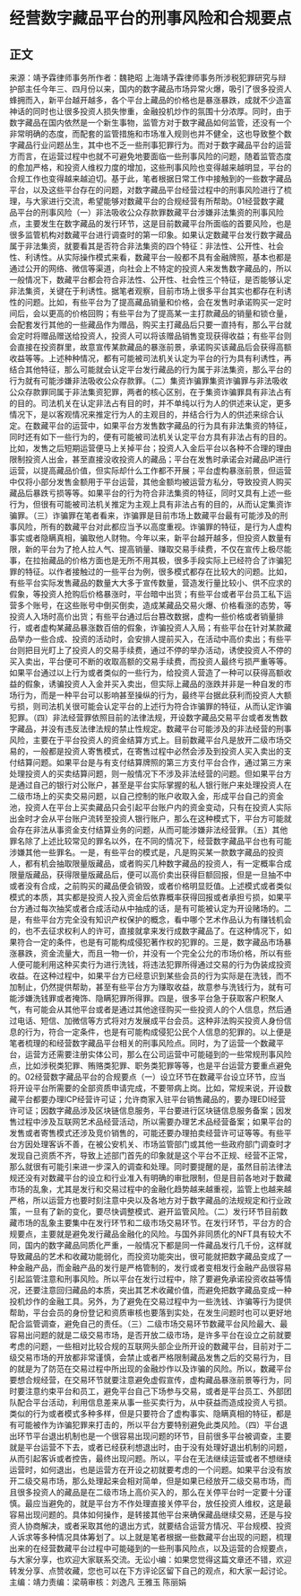 # 经营数字藏品平台的刑事风险和合规要点
## 正文
来源：靖予霖律师事务所作者：魏艳昭 上海靖予霖律师事务所涉税犯罪研究与辩护部主任今年三、四月份以来，国内的数字藏品市场异常火爆，吸引了很多投资人蜂拥而入，新平台越开越多，各个平台上藏品的价格也是暴涨暴跌，成就不少造富神话的同时也让很多投资人损失惨重，金融投机炒作的氛围十分浓厚。同时，由于数字藏品在国内依然是一个新生事物，监管方对于数字藏品如何监管，还没有一个非常明确的态度，而配套的监管措施和市场准入规则也并不健全，这也导致整个数字藏品行业问题丛生，其中也不乏一些刑事犯罪行为。而对于数字藏品平台的运营方而言，在运营过程中也就不可避免地要面临一些刑事风险的问题，随着监管态度的愈加严格，和投资人维权力度的增加，这些刑事风险也变得越来越明显，平台的合规工作也变得越来越迫切。基于此，笔者根据日常工作中接触到的一些数字藏品平台，以及这些平台存在的问题，对数字藏品平台经营过程中的刑事风险进行了梳理，与大家进行交流，希望能够对数藏平台的合规经营有所帮助。01经营数字藏品平台的刑事风险（一）非法吸收公众存款罪数藏平台涉嫌非法集资的刑事风险点，主要发生在数字藏品的发行环节，这是目前数藏平台所面临的首要风险，也是很多监管机构对数藏平台进行调查时的第一印象。如果认定数藏平台发行数字藏品属于非法集资，就要看其是否符合非法集资的四个特征：非法性、公开性、社会性、利诱性。从实际操作模式来看，数藏平台一般都不具有金融牌照，基本也都是通过公开的网络、微信等渠道，向社会上不特定的投资人来发售数字藏品的，所以一般情况下，数藏平台都会符合非法性、公开性、社会性三个特征，是否能够认定非法集资，关键在于利诱性。据笔者观察，目前市场上很多平台其实也都存在利诱性的问题。比如，有些平台为了提高藏品销量和价格，会在发售时承诺购买一定时间后，会以更高的价格回购；有些平台为了提高某一主打款藏品的销量和锁仓量，会配套发行其他的一些藏品作为赠品，购买主打藏品后只要一直持有，那么平台就会定时将赠品赠送给投资人，投资人可以将该赠品销售变现获得收益；有些平台则会直接在投资群里，故意宣传某款藏品的暴涨前景，承诺购买该藏品后会获得高额收益等等。上述种种情况，都有可能被司法机关认定为平台的行为具有利诱性，再结合其他特征，那么可能就会认定平台发行藏品的行为属于非法集资，那么平台的行为就有可能涉嫌非法吸收公众存款罪。（二）集资诈骗罪集资诈骗罪与非法吸收公众存款罪同属于非法集资犯罪，两者的核心区别，在于集资诈骗罪具有非法占有的目的。司法机关在认定非法占有目的时，并不单纯以行为人的供述来认定，更多情况下，是以客观情况来推定行为人的主观目的，并结合行为人的供述来综合认定。在数藏平台的运营中，如果平台方发售数字藏品的行为具有非法集资的特征，同时还有如下一些行为的，便有可能被司法机关认定平台方具有非法占有的目的。比如，发售之后短期运营便马上关掉平台；投资人入金后平台以各种不合理的理由限制投资人出金，甚至直接没收投资人的藏品；平台在发售时承诺会对藏品IP进行运营，以提高藏品价值，但实际却什么工作都不开展；平台虚构暴涨前景，但运营中仅将小部分发售金额用于平台运营，其他金额均被运营方私分，导致投资人购买藏品后暴跌亏损等等。如果平台的行为符合非法集资的特征，同时又具有上述一些行为，但很有可能被司法机关推定为主观上具有非法占有的目的，从而认定集资诈骗罪。（三）诈骗罪在笔者看来，诈骗罪是目前市场上数藏平台最有可能涉及的刑事风险，所有的数藏平台对此都应当予以高度重视。诈骗罪的特征，是行为人虚构事实或者隐瞒真相，骗取他人财物。今年以来，新平台越开越多，但投资人数量有限，新的平台为了抢人拉人气、提高销量、赚取交易手续费，不仅在宣传上极尽能事，在拉抬藏品的价格方面也是无所不用其极，很多手段实际上已经符合了诈骗犯罪的特征。以作者接触过的一些平台为例，很多模式都存在比较大的问题。比如，有些平台实际发售藏品的数量大大多于宣传数量，营造发行量比较小、供不应求的假象，等投资人抢购后价格暴涨时，平台暗中出货；有些平台或者平台员工私下运营多个账号，在这些账号中倒买倒卖，造成某藏品交易火爆、价格看涨的态势，等投资人入场时高价出货；有些平台通过后台篡改数据，虚构一些价格或者销量排行，或者虚构某藏品暴涨数百倍的假象，诈骗投资人入局；有些平台在针对某款藏品举办一些合成、投资的活动时，会安排人提前买入，在活动中高价卖出；有些平台则把目光盯上了投资人的交易手续费，通过不停的举办活动，诱使投资人不停的买入卖出，平台便可不断的收取高额的交易手续费，而投资人最终亏损严重等等。如果平台通过以上行为或者类似的一些行为，给投资人营造了一种可以获得高额收益的假象，诱骗投资人入金并买入卖出，但实际上藏品的涨跌并非是一种自发的市场行为，而是一种平台可以影响甚至操纵的行为，最终平台据此获利而投资人大额亏损，则司法机关很可能会认定平台的上述行为符合诈骗罪的特征，从而认定诈骗犯罪。（四）非法经营罪依照目前的法律法规，开设数字藏品交易平台或者发售数字藏品，并没有违反法律法规的禁止性规定。数藏平台可能涉及的非法经营的刑事风险，主要在于平台投资人的资金结算方式上。目前数藏平台凡是放开二级市场交易的，一般都是投资人寄售模式，在寄售过程中必然会涉及到投资人买入卖出的支付结算问题。如果平台是与有支付结算牌照的第三方支付平台合作，通过第三方来处理投资人的买卖结算问题，则一般情况下不涉及非法经营的问题。但如果平台方是通过自己的银行对公账户，甚至是平台实际掌握的私人银行账户来处理投资人在二级市场上的买卖交易问题，以自己控制的账户收取入金，形成平台自己的资金池，投资人在平台上买卖藏品只会引起平台账户内的资金变动，只有在投资人实际出金时才会从平台账户流转至投资人银行账户，那么在这种模式下，平台方可能就会存在非法从事资金支付结算业务的问题，从而可能涉嫌非法经营罪。（五）其他罪名除了上述比较常见的罪名以外，在不同的情况下，经营数字藏品平台也有可能涉嫌其他一些罪名。一是，有些平台的模式是，凡是购买某一款数字藏品的投资人，都有机会抽取限量版藏品，或者购买几种数字藏品的投资人，有一定概率合成限量版藏品，获得限量版藏品后，便可以高价卖出获得巨额回报，但是一旦抽不中或者没有合成，之前购买的藏品便会销毁，或者价格明显贬值。上述模式或者类似模式的本质，其实都是投资人投入资金后依靠概率获得回报或者承担亏损，如果平台方通过每次抽奖或者合成活动从中抽成的话，是有可能被认定为开设赌场的。二是，有些平台方完全没有知识产权保护的概念，看中哪个艺术作品认为有赚钱机会的，也不去征求权利人的许可，直接就拿来发行成数字藏品了。在这种情况下，如果符合一定的条件，也是有可能构成侵犯著作权的犯罪的。三是，数字藏品市场暴涨暴跌，资金流量大，而且一物一价，并没有一个完全公允的市场价格，所以有些人便可能利用这种买卖行为进行洗钱，将违法犯罪所得通过交易的行为伪装成投资收益。在这种过程中，如果平台方已经意识到某些会员的行为实际是在洗钱，而不加制止，仍然提供帮助，甚至有些平台方为赚取收益，故意参与洗钱行为，就有可能涉嫌洗钱罪或者掩饰、隐瞒犯罪所得罪。四是，很多平台急于获取客户积聚人气，有可能会从其他平台或者是通过其他途径购买一些投资人的个人信息，然后通过电话、短信、加微信等方式将对方发展成平台会员。这种非法购买投资人身份信息的行为，符合一定条件，也是有可能构成侵犯公民个人信息的犯罪的。以上便是笔者梳理的和经营数字藏品平台相关的刑事风险点。同时，为了运营一个数藏平台，运营方还需要注册实体公司，那么在公司运营中可能碰到的一些常规刑事风险点，比如涉税类犯罪、贿赂类犯罪、职务类犯罪等等，也是平台运营方要重点避免的。02经营数字藏品平台的合规要点（一）设立环节在数藏平台设立环节，应当将开设平台所需要的全部资质申请完成，不要带病上岗。比如，常规来说，开设数藏平台都要办理ICP经营许可证；允许商家入驻平台销售藏品的，要办理EDI经营许可证；因数字藏品涉及区块链信息服务，平台要进行区块链信息服务备案；因发售过程中涉及互联网艺术品经营活动，所以需要办理艺术品经营备案；如果平台的发售或者寄售模式还涉及竞价销售的，可能还要办理拍卖经营许可证等等。有些平台方因处理客诉不善，在被公安机关、市场监管部门或其他一些政府部门调查时才发现自己资质不齐，导致上述部门首先的印象就是这个平台不正规、经营不正常，那么就很有可能引来进一步深入的调查和处理。同时要提醒的是，虽然目前法律法规还没有对数藏平台的设立和行业准入有明确的审批限制，但是目前各地对于数藏市场的乱象，尤其是发行和交易过程中的金融化趋势越来越重视，监管上也越来越严格，所以运营方也要时刻注意中央以及各地方对于数字藏品的法规规定和行业政策，一旦有了新的变化，要尽快调整模式、避开监管风险。（二）发行环节目前数藏市场的乱象主要集中在发行环节和二级市场交易环节。在发行环节，平台方的合规要点，主要就是避免发行藏品金融化的风险。与国外非同质化的NFT具有较大不同，国内的数字藏品同质化严重，一般情况下都是同一件藏品发行几千份，这样就导致藏品的艺术和收藏功能弱化，而投资功能突出，很可能就把数字藏品变成了一种金融产品，而金融产品的发行是严格管制的，发行或者变相发行金融产品很容易引起监管注意和刑事风险。所以平台在发行过程中，除了要避免承诺投资收益等情况，还要注意回归藏品的本质，突出其艺术收藏价值，而避免把数字藏品变成一种投机炒作的金融工具。另外，为了避免在交易过程中为一些洗钱、诈骗等行为提供帮助，平台会员的身份登记和资质审核也要落到实处，在发生问题时也可以更好地配合监管调查，避免自己的责任。（三）二级市场交易环节数藏平台风险最大、最容易出问题的就是二级交易市场，是否开放二级市场，是许多平台在设立之前就要考虑的问题，一些相对比较合规的互联网头部企业所开设的数藏平台，目前对于二级交易市场的开放都非常谨慎，会禁止或者严格限制藏品发售之后的交易行为，目的就是为了防范在交易过程中所出现的金融炒作以及诈骗的风险。所以，数藏平台要想合规经营，在交易环节就要注意避免虚假宣传，虚构藏品暴涨前景等行为，同时要注意约束平台和员工，避免平台自己下场参与交易，或者是平台员工、外部团队配合平台活动，利用信息差来从事一些买卖行为，从中获益而造成投资人亏损。类似的行为或者模式多种多样，但是只要符合了虚构事实、隐瞒真相的特征，都是有可能被作为诈骗犯罪来打击的，所以平台方要特别避免此类风险。（四）平台退出环节平台退出机制也是一个很容易出现问题的环节，目前很多平台被调查，主要就是平台运营不下去，或者已经获利想退出时，由于没有处理好退出机制的问题，从而引起客诉或者控告，最终出现问题。所以，平台在无法继续运营或者不想继续运营时，如何退出，也是运营方在开设之初就要考虑的一个问题。如果平台没有放开二级交易市场，那么处理起来会相对简单，但是如果已经放开二级交易市场，而且很多投资人的藏品是在二级市场上高价买入的，那么在关停平台时一定要十分谨慎。最应当避免的，就是平台方不作处理直接关停平台，放任投资人维权，这是最容易出现问题的。具体如何操作，是转接其他平台来确保藏品继续交易，还是与投资人协商解决，或者采取其他的退出方式，就要结合运营方情况、平台规模、投资人诉求等多种情况具体筹划了。以上就是笔者根据一些数藏平台出现的问题，梳理出来的在经营数藏平台过程中可能碰到的一些刑事风险点，以及运营的合规要点，与大家分享，也欢迎大家联系交流。无讼小编：如果您觉得这篇文章还不错，欢迎转发分享、点赞收藏，您也可以在下方评论区留下自己的观点，和大家一起讨论。主编：靖力责编：梁萌审核：刘逸凡 王雅玉 陈丽娟
